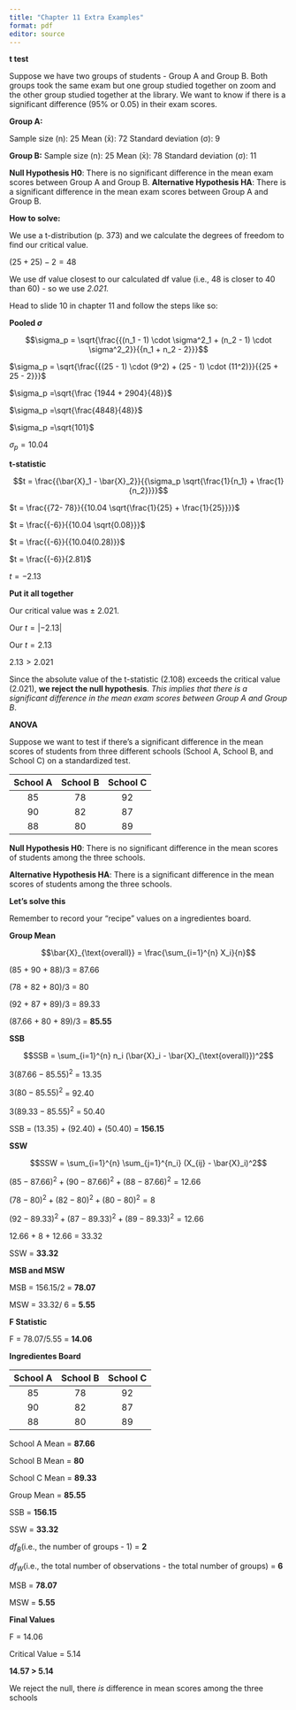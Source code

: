 ```yaml
---
title: "Chapter 11 Extra Examples"
format: pdf
editor: source
---
```


**t test**

Suppose we have two groups of students - Group A and Group B. Both groups took the same exam but one group studied together on zoom and the other group studied together at the library. We want to know if there is a significant difference (95% or 0.05) in their exam scores.


**Group A:**

Sample size (n): 25
Mean (x̄): 72
Standard deviation (σ): 9

**Group B:**
Sample size (n): 25
Mean (x̄): 78
Standard deviation (σ): 11

**Null Hypothesis H0**: There is no significant difference in the mean exam scores between Group A and Group B.
**Alternative Hypothesis HA**: There is a significant difference in the mean exam scores between Group A and Group B.


**How to solve:**

We use a t-distribution (p. 373) and we calculate the degrees of freedom to find our critical value.

$(25 + 25)-2 = 48$

We use df value closest to our calculated df value (i.e., 48 is closer to 40 than 60) -  so we use *2.021.* 

Head to slide 10 in chapter 11 and follow the steps like so: 

**Pooled $\sigma$**

$$\sigma_p = \sqrt{\frac{{(n_1 - 1) \cdot \sigma^2_1 + (n_2 - 1) \cdot \sigma^2_2}}{{n_1 + n_2 - 2}}}$$


$\sigma_p = \sqrt{\frac{{(25 - 1) \cdot (9^2) + (25 - 1) \cdot (11^2)}}{{25 + 25 - 2}}}$

$\sigma_p =\sqrt{\frac {1944 + 2904}{48}}$

$\sigma_p =\sqrt{\frac{4848}{48}}$

$\sigma_p =\sqrt{101}$

$\sigma_p = 10.04$


**t-statistic**

$$t = \frac{{\bar{X}_1 - \bar{X}_2}}{{\sigma_p \sqrt{\frac{1}{n_1} + \frac{1}{n_2}}}}$$

$t = \frac{{72- 78}}{{10.04 \sqrt{\frac{1}{25} + \frac{1}{25}}}}$

$t = \frac{{-6}}{{10.04 \sqrt{0.08}}}$

$t = \frac{{-6}}{{10.04(0.28)}}$

$t = \frac{{-6}}{2.81}$

$t = -2.13$

**Put it all together** 

Our critical value was $\pm$ 2.021. 

Our $t = |-2.13|$

Our $t = 2.13$

$2.13 > 2.021$

Since the absolute value of the t-statistic (2.108) exceeds the critical value (2.021), **we reject the null hypothesis**. *This implies that there is a significant difference in the mean exam scores between Group A and Group B*.

\pagebreak

**ANOVA**


Suppose we want to test if there's a significant difference in the mean scores of students from three different schools (School A, School B, and School C) on a standardized test.

| School A| School B | School C| 
|:------:|:------:|:------:|
| 85  | 78 |   92   | 
| 90 |  82 |  87  | 
| 88 | 80 |   89 |


**Null Hypothesis H0**: There is no significant difference in the mean scores of students among the three schools.

**Alternative Hypothesis HA**: There is a significant difference in the mean scores of students among the three schools.


**Let's solve this**

Remember to record your "recipe" values on a ingredientes board. 


**Group Mean**

 $$\bar{X}_{\text{overall}} = \frac{\sum_{i=1}^{n} X_i}{n}$$

(85 + 90 + 88)/3 = 87.66

(78 + 82 + 80)/3 = 80

(92 + 87 + 89)/3 = 89.33

(87.66 + 80 + 89)/3 = **85.55**



**SSB**

$$SSB = \sum_{i=1}^{n} n_i (\bar{X}_i - \bar{X}_{\text{overall}})^2$$



$3(87.66 - 85.55)^2$ = 13.35

$3(80 - 85.55)^2$ = 92.40

$3(89.33 - 85.55)^2$ = 50.40

SSB = (13.35) + (92.40) + (50.40) = **156.15**

\pagebreak

**SSW**


$$SSW = \sum_{i=1}^{n} \sum_{j=1}^{n_i} (X_{ij} - \bar{X}_i)^2$$


$(85 - 87.66)^2 + (90 - 87.66)^2 + (88 - 87.66)^2 = 12.66$

$(78 - 80)^2 + (82 - 80)^2 + (80 - 80)^2 = 8$

$(92 - 89.33)^2 + (87 - 89.33)^2 + (89 - 89.33)^2 = 12.66$


12.66 + 8 + 12.66 = 33.32

SSW = **33.32**


**MSB and MSW**

MSB = 156.15/2 = **78.07**

MSW = 33.32/ 6 = **5.55**

**F Statistic**

F = 78.07/5.55 = **14.06**


**Ingredientes Board**

| School A| School B | School C| 
|:------:|:------:|:------:|
| 85  | 78 |   92   | 
| 90 |  82 |  87  | 
| 88 | 80 |   89 |

School A Mean =  **87.66**

School B Mean =  **80**

School C Mean =  **89.33**

Group Mean = **85.55**

SSB = **156.15**

SSW = **33.32**

$df_B$(i.e., the number of groups - 1) = **2**

$df_W$(i.e., the total number of observations - the total number of groups) = **6**

MSB = **78.07**

MSW = **5.55**



**Final Values**

F = 14.06

Critical Value = 5.14


**14.57 > 5.14**

We reject the null, there *is* difference in mean scores among the three schools







